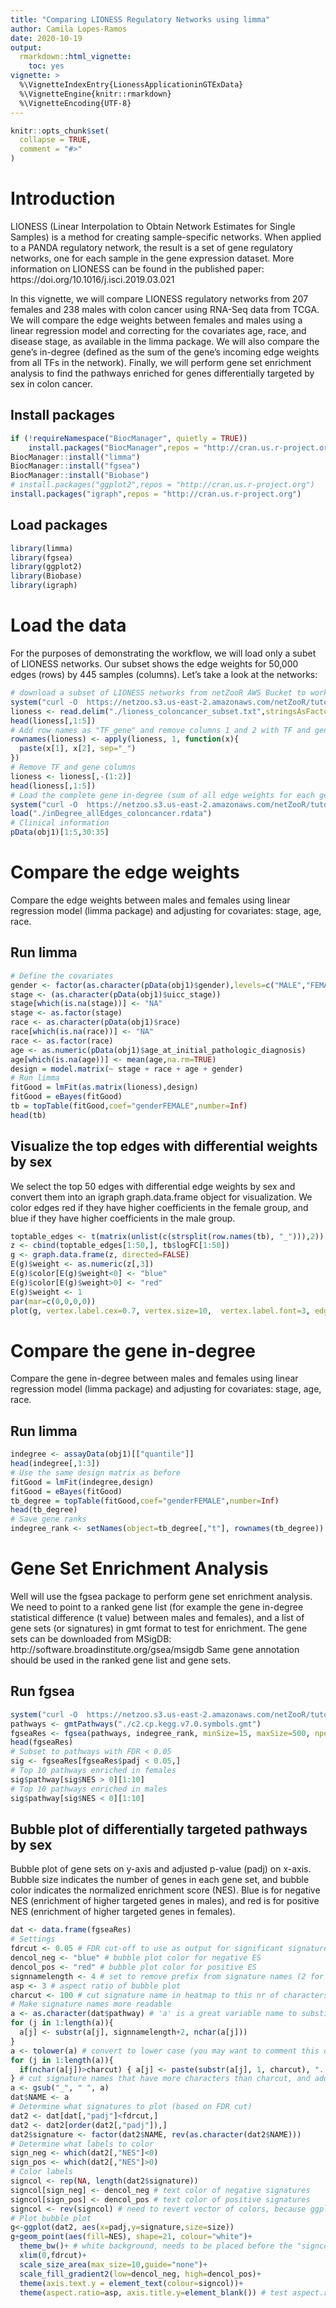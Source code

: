 ```yaml
---
title: "Comparing LIONESS Regulatory Networks using limma"
author: Camila Lopes-Ramos
date: 2020-10-19
output:
  rmarkdown::html_vignette:
    toc: yes
vignette: >
  %\VignetteIndexEntry{LionessApplicationinGTExData}
  %\VignetteEngine{knitr::rmarkdown}
  %\VignetteEncoding{UTF-8}
---
```


```r
knitr::opts_chunk$set(
  collapse = TRUE,
  comment = "#>"
)
```

# Introduction
LIONESS (Linear Interpolation to Obtain Network Estimates for Single Samples) is a method for creating sample-specific networks. When applied to a PANDA regulatory network, the result is a set of gene regulatory networks, one for each sample in the gene expression dataset. More information on LIONESS can be found in the published paper: https://doi.org/10.1016/j.isci.2019.03.021  
  
In this vignette, we will compare LIONESS regulatory networks from 207 females and 238 males with colon cancer using RNA-Seq data from TCGA. We will compare the edge weights between females and males using a linear regression model and correcting for the covariates age, race, and disease stage, as available in the limma package. We will also compare the gene's in-degree (defined as the sum of the gene's incoming edge weights from all TFs in the network). Finally, we will perform gene set enrichment analysis to find the pathways enriched for genes differentially targeted by sex in colon cancer.

## Install packages	
```r
if (!requireNamespace("BiocManager", quietly = TRUE))	
    install.packages("BiocManager",repos = "http://cran.us.r-project.org")	
BiocManager::install("limma")	
BiocManager::install("fgsea")	
BiocManager::install("Biobase")	
# install.packages("ggplot2",repos = "http://cran.us.r-project.org")	
install.packages("igraph",repos = "http://cran.us.r-project.org")	
```

## Load packages
```r
library(limma)
library(fgsea)
library(ggplot2)
library(Biobase)
library(igraph)
```


# Load the data

For the purposes of demonstrating the workflow, we will load only a subet of LIONESS networks. Our subset shows the edge weights for 50,000 edges (rows) by 445 samples (columns).
Let's take a look at the networks:

```r
# download a subset of LIONESS networks from netZooR AWS Bucket to working directory.
system("curl -O  https://netzoo.s3.us-east-2.amazonaws.com/netZooR/tutorial_datasets/lioness_coloncancer_subset.txt")
lioness <- read.delim("./lioness_coloncancer_subset.txt",stringsAsFactors = F, check.names = F)
head(lioness[,1:5])
# Add row names as "TF_gene" and remove columns 1 and 2 with TF and gene name
rownames(lioness) <- apply(lioness, 1, function(x){
  paste(x[1], x[2], sep="_")
})
# Remove TF and gene columns
lioness <- lioness[,-(1:2)]
head(lioness[,1:5])
# Load the complete gene in-degree (sum of all edge weights for each gene) and clinical data stored as an expression set
system("curl -O  https://netzoo.s3.us-east-2.amazonaws.com/netZooR/tutorial_datasets/inDegree_allEdges_coloncancer.rdata")
load("./inDegree_allEdges_coloncancer.rdata")
# Clinical information
pData(obj1)[1:5,30:35]
```

# Compare the edge weights
Compare the edge weights between males and females using linear regression model (limma package) and adjusting for covariates: stage, age, race.  

## Run limma
```r
# Define the covariates
gender <- factor(as.character(pData(obj1)$gender),levels=c("MALE","FEMALE"))
stage <- (as.character(pData(obj1)$uicc_stage))
stage[which(is.na(stage))] <- "NA"    
stage <- as.factor(stage)
race <- as.character(pData(obj1)$race)
race[which(is.na(race))] <- "NA"
race <- as.factor(race)
age <- as.numeric(pData(obj1)$age_at_initial_pathologic_diagnosis)
age[which(is.na(age))] <- mean(age,na.rm=TRUE)
design = model.matrix(~ stage + race + age + gender)
# Run limma
fitGood = lmFit(as.matrix(lioness),design)
fitGood = eBayes(fitGood)
tb = topTable(fitGood,coef="genderFEMALE",number=Inf)
head(tb)
```
## Visualize the top edges with differential weights by sex
We select the top 50 edges with differential edge weights by sex and convert them into an igraph graph.data.frame object for visualization. We color edges red if they have higher coefficients in the female group, and blue if they have higher coefficients in the male group.

```r
toptable_edges <- t(matrix(unlist(c(strsplit(row.names(tb), "_"))),2))
z <- cbind(toptable_edges[1:50,], tb$logFC[1:50])
g <- graph.data.frame(z, directed=FALSE)
E(g)$weight <- as.numeric(z[,3])
E(g)$color[E(g)$weight<0] <- "blue"
E(g)$color[E(g)$weight>0] <- "red"
E(g)$weight <- 1
par(mar=c(0,0,0,0))
plot(g, vertex.label.cex=0.7, vertex.size=10,  vertex.label.font=3, edge.width=5*(abs(as.numeric(z[,3]))))
```
  
# Compare the gene in-degree
Compare the gene in-degree between males and females using linear regression model (limma package) and adjusting for covariates: stage, age, race.

## Run limma
```r
indegree <- assayData(obj1)[["quantile"]]
head(indegree[,1:3])
# Use the same design matrix as before
fitGood = lmFit(indegree,design)
fitGood = eBayes(fitGood)
tb_degree = topTable(fitGood,coef="genderFEMALE",number=Inf)
head(tb_degree)
# Save gene ranks
indegree_rank <- setNames(object=tb_degree[,"t"], rownames(tb_degree))
```

# Gene Set Enrichment Analysis
Well will use the fgsea package to perform gene set enrichment analysis. We need to point to a ranked gene list (for example the gene in-degree statistical difference (t value) between males and females), and a list of gene sets (or signatures) in gmt format to test for enrichment. The gene sets can be downloaded from MSigDB: http://software.broadinstitute.org/gsea/msigdb Same gene annotation should be used in the ranked gene list and gene sets.

## Run fgsea
```r
system("curl -O  https://netzoo.s3.us-east-2.amazonaws.com/netZooR/tutorial_datasets/c2.cp.kegg.v7.0.symbols.gmt")
pathways <- gmtPathways("./c2.cp.kegg.v7.0.symbols.gmt")
fgseaRes <- fgsea(pathways, indegree_rank, minSize=15, maxSize=500, nperm=1000)
head(fgseaRes)
# Subset to pathways with FDR < 0.05
sig <- fgseaRes[fgseaRes$padj < 0.05,]
# Top 10 pathways enriched in females
sig$pathway[sig$NES > 0][1:10]
# Top 10 pathways enriched in males
sig$pathway[sig$NES < 0][1:10]
```

## Bubble plot of differentially targeted pathways by sex
Bubble plot of gene sets on y-axis and adjusted p-value (padj) on x-axis. Bubble size indicates the number of genes in each gene set, and bubble color indicates the normalized enrichment score (NES). Blue is for negative NES (enrichment of higher targeted genes in males), and red is for positive NES (enrichment of higher targeted genes in females).

```r
dat <- data.frame(fgseaRes)
# Settings
fdrcut <- 0.05 # FDR cut-off to use as output for significant signatures
dencol_neg <- "blue" # bubble plot color for negative ES
dencol_pos <- "red" # bubble plot color for positive ES
signnamelength <- 4 # set to remove prefix from signature names (2 for "GO", 4 for "KEGG", 8 for "REACTOME")
asp <- 3 # aspect ratio of bubble plot
charcut <- 100 # cut signature name in heatmap to this nr of characters
# Make signature names more readable
a <- as.character(dat$pathway) # 'a' is a great variable name to substitute row names with something more readable
for (j in 1:length(a)){
  a[j] <- substr(a[j], signnamelength+2, nchar(a[j]))
}
a <- tolower(a) # convert to lower case (you may want to comment this out, it really depends on what signatures you are looking at, c6 signatures contain gene names, and converting those to lower case may be confusing)
for (j in 1:length(a)){
  if(nchar(a[j])>charcut) { a[j] <- paste(substr(a[j], 1, charcut), "...", sep=" ")}
} # cut signature names that have more characters than charcut, and add "..."
a <- gsub("_", " ", a)
dat$NAME <- a
# Determine what signatures to plot (based on FDR cut)
dat2 <- dat[dat[,"padj"]<fdrcut,]
dat2 <- dat2[order(dat2[,"padj"]),] 
dat2$signature <- factor(dat2$NAME, rev(as.character(dat2$NAME)))
# Determine what labels to color
sign_neg <- which(dat2[,"NES"]<0)
sign_pos <- which(dat2[,"NES"]>0)
# Color labels
signcol <- rep(NA, length(dat2$signature))
signcol[sign_neg] <- dencol_neg # text color of negative signatures
signcol[sign_pos] <- dencol_pos # text color of positive signatures
signcol <- rev(signcol) # need to revert vector of colors, because ggplot starts plotting these from below
# Plot bubble plot
g<-ggplot(dat2, aes(x=padj,y=signature,size=size))
g+geom_point(aes(fill=NES), shape=21, colour="white")+
  theme_bw()+ # white background, needs to be placed before the "signcol" line
  xlim(0,fdrcut)+
  scale_size_area(max_size=10,guide="none")+
  scale_fill_gradient2(low=dencol_neg, high=dencol_pos)+
  theme(axis.text.y = element_text(colour=signcol))+
  theme(aspect.ratio=asp, axis.title.y=element_blank()) # test aspect.ratio
```
